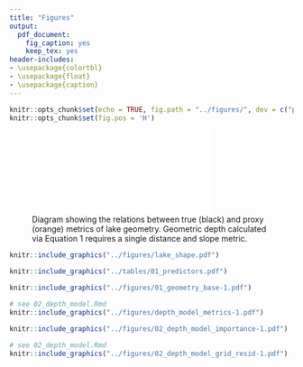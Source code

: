 ```yaml
---
title: "Figures"
output:
  pdf_document:
    fig_caption: yes
    keep_tex: yes
header-includes: 
- \usepackage{colortbl}
- \usepackage{float}
- \usepackage{caption}
---
```


\arrayrulecolor{white}
```r
knitr::opts_chunk$set(echo = TRUE, fig.path = "../figures/", dev = c("pdf"))
knitr::opts_chunk$set(fig.pos = 'H')
```

\pagebreak

![Diagram showing the relations between true (black) and proxy (orange) metrics of lake geometry. Geometric depth calculated via Equation 1 requires a single distance and slope metric.](../figures/slope_diagram_new.pdf){width=75%}

```r
knitr::include_graphics("../figures/lake_shape.pdf")
```

\captionsetup[figure]{name=Table}
\captionsetup[figure]{labelformat=empty}
```r
knitr::include_graphics("../tables/01_predictors.pdf")
```
\captionsetup[figure]{name=Figure}
\captionsetup[figure]{labelformat=default}
\setcounter{figure}{2}

```r
knitr::include_graphics("../figures/01_geometry_base-1.pdf")
```

```r
# see 02_depth_model.Rmd
knitr::include_graphics("../figures/depth_model_metrics-1.pdf")
```

```r
knitr::include_graphics("../figures/02_depth_model_importance-1.pdf")
```

```r
# see 02_depth_model.Rmd
knitr::include_graphics("../figures/02_depth_model_grid_resid-1.pdf")
```
